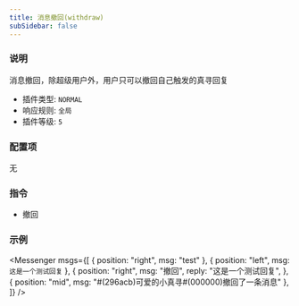 ```yaml
---
title: 消息撤回(withdraw)
subSidebar: false
---
```



### 说明

消息撤回，除超级用户外，用户只可以撤回自己触发的真寻回复

- 插件类型: `NORMAL`
- 响应规则: `全局`
- 插件等级: `5`

### 配置项

无

### 指令

- 撤回

### 示例

<Messenger
  msgs={[
    { position: "right", msg: "test" },
    { position: "left", msg: `这是一个测试回复` },
    { 
      position: "right", 
      msg: "撤回",
      reply: "这是一个测试回复",
      },
    { position: "mid", msg: "#(296acb)可爱的小真寻#(000000)撤回了一条消息" },
  ]}
/>
